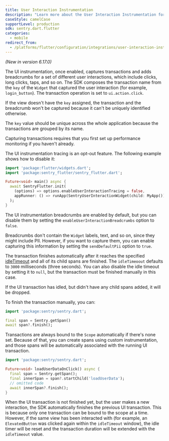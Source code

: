 ```yaml
---
title: User Interaction Instrumentation
description: "Learn more about the User Interaction Instrumentation for the Flutter SDK."
caseStyle: camelCase
supportLevel: production
sdk: sentry.dart.flutter
categories:
  - mobile
redirect_from:
  - /platforms/flutter/configuration/integrations/user-interaction-instrumentation/
---
```


_(New in version 6.17.0)_

The UI instrumentation, once enabled, captures transactions and adds breadcrumbs for a set of different user interactions, which include clicks, long clicks, taps, and so on. The SDK composes the transaction name from the `key` of the `Widget` that captured the user interaction (for example, `login_button`). The transaction operation is set to `ui.action.click`.

If the view doesn't have the `key` assigned, the transaction and the breadcrumb won't be captured because it can't be uniquely identified otherwise.

The `key` value should be unique across the whole application because the transactions are grouped by its name.

<Note>

Capturing transactions requires that you first <PlatformLink to="/performance/">set up performance monitoring</PlatformLink> if you haven't already.

</Note>

The UI instrumentation tracing is an opt-out feature. The following example shows how to disable it:

```dart
import 'package:flutter/widgets.dart';
import 'package:sentry_flutter/sentry_flutter.dart';

Future<void> main() async {
  await SentryFlutter.init(
    (options) => options.enableUserInteractionTracing = false,
    appRunner: () => runApp(SentryUserInteractionWidget(child: MyApp())),
  );
}
```

The UI instrumentation breadcrumbs are enabled by default, but you can disable them by setting the `enableUserInteractionBreadcrumbs` option to `false`.

Breadcrumbs don't contain the `Widget` labels, text, and so on, since they might include PII. However, if you want to capture them, you can enable capturing this information by setting the `sendDefaultPii` option to `true`.

The transaction finishes automatically after it reaches the specified [idleTimeout](/platforms/flutter/configuration/options/#idle-timeout) and all of its child spans are finished. The `idleTimeoout` defaults to `3000` milliseconds (three seconds). You can also disable the idle timeout by setting it to `null`, but the transaction must be finished manually in this case.

<Note>

If the UI transaction has idled, but didn't have any child spans added, it will be dropped.

</Note>

To finish the transaction manually, you can:

```dart
import 'package:sentry/sentry.dart';

final span = Sentry.getSpan()
await span?.finish();
```

Transactions are always bound to the `Scope` automatically if there's none set. Because of that, you can create spans using custom instrumentation, and those spans will be automatically associated with the running UI transaction.

```dart
import 'package:sentry/sentry.dart';

Future<void> loadUserDataOnClick() async {
  final span = Sentry.getSpan();
  final innerSpan = span?.startChild('loadUserData');
  // omitted code
  await innerSpan?.finish();
}
```

When the UI transaction is not finished yet, but the user makes a new interaction, the SDK automatically finishes the previous UI transaction. This is because only one transaction can be bound to the scope at a time. However, if the same view has been interacted with (for example, an `ElevatedButton` was clicked again within the `idleTimeout` window), the idle timer will be reset and the transaction duration will be extended with the `idleTimeout` value.
